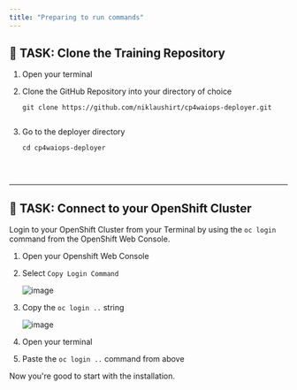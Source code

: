 ```yaml
---
title: "Preparing to run commands"
---
```





## 🚀 TASK: Clone the Training Repository

1. Open your terminal
1. Clone the GitHub Repository into your directory of choice

	```
	git clone https://github.com/niklaushirt/cp4waiops-deployer.git
	

1. Go to the deployer directory

	```
	cd cp4waiops-deployer


<br/>
<hr/>


## 🚀 TASK: Connect to your OpenShift Cluster

Login to your OpenShift Cluster from your Terminal by using the `oc login` command from the OpenShift Web Console.

<Accordion>
<AccordionItem title="💡 Need Help?">

1. Open your Openshift Web Console
1. Select `Copy Login Command`

	![image](./../images/01_fzth_ocp_connect.png)

1. Copy the `oc login ..` string

	![image](./../images/02_fzth_ocp_connect.png)

1. Open your terminal
1. Paste the `oc login ..` command from above
	
Now you're good to start with the installation.

</AccordionItem>
</Accordion>

